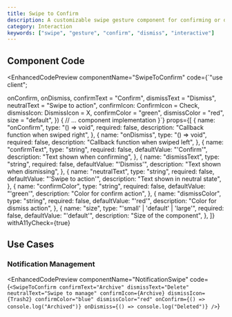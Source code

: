 ```yaml
---
title: Swipe to Confirm
description: A customizable swipe gesture component for confirming or dismissing actions
category: Interaction
keywords: ["swipe", "gesture", "confirm", "dismiss", "interactive"]
---
```




<div className="mb-6 flex justify-end">
  <ThemeSwitcher />
</div>

## Component Code

<EnhancedCodePreview
  componentName="SwipeToConfirm"
  code={`"use client";


  onConfirm,
  onDismiss,
  confirmText = "Confirm",
  dismissText = "Dismiss",
  neutralText = "Swipe to action",
  confirmIcon: ConfirmIcon = Check,
  dismissIcon: DismissIcon = X,
  confirmColor = "green",
  dismissColor = "red",
  size = "default",
}) {
  // ... component implementation
}`}
  props={[
    {
      name: "onConfirm",
      type: "() => void",
      required: false,
      description: "Callback function when swiped right",
    },
    {
      name: "onDismiss",
      type: "() => void",
      required: false,
      description: "Callback function when swiped left",
    },
    {
      name: "confirmText",
      type: "string",
      required: false,
      defaultValue: "'Confirm'",
      description: "Text shown when confirming",
    },
    {
      name: "dismissText",
      type: "string",
      required: false,
      defaultValue: "'Dismiss'",
      description: "Text shown when dismissing",
    },
    {
      name: "neutralText",
      type: "string",
      required: false,
      defaultValue: "'Swipe to action'",
      description: "Text shown in neutral state",
    },
    {
      name: "confirmColor",
      type: "string",
      required: false,
      defaultValue: "'green'",
      description: "Color for confirm action",
    },
    {
      name: "dismissColor",
      type: "string",
      required: false,
      defaultValue: "'red'",
      description: "Color for dismiss action",
    },
    {
      name: "size",
      type: "'small' | 'default' | 'large'",
      required: false,
      defaultValue: "'default'",
      description: "Size of the component",
    },
  ]}
  withA11yCheck={true}
>
  <SwipeToConfirm
    confirmText="Confirm"
    dismissText="Dismiss"
    neutralText="Swipe to action"
  />
</EnhancedCodePreview>

## Use Cases

### Notification Management

<EnhancedCodePreview
  componentName="NotificationSwipe"
  code={`
<SwipeToConfirm
  confirmText="Archive"
  dismissText="Delete"
  neutralText="Swipe to manage"
  confirmIcon={Archive}
  dismissIcon={Trash2}
  confirmColor="blue"
  dismissColor="red"
  onConfirm={() => console.log("Archived")}
  onDismiss={() => console.log("Deleted")}
/>
  `}
>
  <SwipeUseCasesDemo/>
</EnhancedCodePreview>
